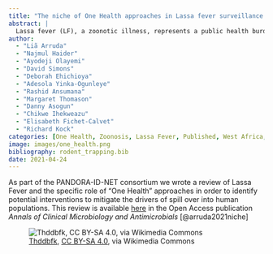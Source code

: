 ```yaml
---
title: "The niche of One Health approaches in Lassa fever surveillance and control."
abstract: |
  Lassa fever (LF), a zoonotic illness, represents a public health burden in West African countries where the Lassa virus (LASV) circulates among rodents. Human exposure hinges significantly on LASV ecology, which is in turn shaped by various parameters such as weather seasonality and even virus and rodent-host genetics. Furthermore, human behaviour, despite playing a key role in the zoonotic nature of the disease, critically affects either the spread or control of human-to-human transmission. Previous estimations on LF burden date from the 80s and it is unclear how the population expansion and the improvement on diagnostics and surveillance methods have affected such predictions. Although recent data have contributed to the awareness of epidemics, the real impact of LF in West African communities will only be possible with the intensification of interdisciplinary efforts in research and public health approaches. This review discusses the causes and consequences of LF from a One Health perspective, and how the application of this concept can improve the surveillance and control of this disease in West Africa.
author: 
  - "Liã Arruda"
  - "Najmul Haider"
  - "Ayodeji Olayemi"
  - "David Simons"
  - "Deborah Ehichioya"
  - "Adesola Yinka-Ogunleye"
  - "Rashid Ansumana"
  - "Margaret Thomason"
  - "Danny Asogun"
  - "Chikwe Ihekweazu"
  - "Elisabeth Fichet-Calvet"
  - "Richard Kock"
categories: [One Health, Zoonosis, Lassa Fever, Published, West Africa, PANDORA]
image: images/one_health.png
bibliography: rodent_trapping.bib
date: 2021-04-24
---
```


As part of the PANDORA-ID-NET consortium we wrote a review of Lassa Fever and the specific role of "One Health" approaches in order to identify potential interventions to mitigate the drivers of spill over into human populations. This review is available [here](https://doi.org/10.1186/s12941-021-00431-0) in the Open Access publication *Annals of Clinical Microbiology and Antimicrobials* [@arruda2021niche]

![<a href="https://commons.wikimedia.org/wiki/File:One-Health-Triad-en.png">Thddbfk</a>, <a href="https://creativecommons.org/licenses/by-sa/4.0">CC BY-SA 4.0</a>, via Wikimedia Commons](images/one_health.png)